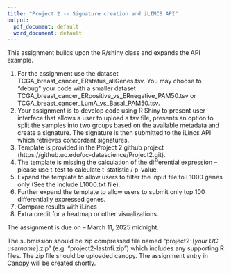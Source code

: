 ```yaml
---
title: "Project 2 -- Signature creation and iLINCS API"
output:
  pdf_document: default
  word_document: default
---
```


This assignment builds upon the R/shiny class and expands the API example.

1. For the assignment use the dataset TCGA_breast_cancer_ERstatus_allGenes.tsv. You may choose to "debug" your code with a smaller dataset TCGA_breast_cancer_ERpositive_vs_ERnegative_PAM50.tsv or TCGA_breast_cancer_LumA_vs_Basal_PAM50.tsv. 
2. Your assignment is to develop code using R Shiny to present user interface that allows a user to upload a tsv file, presents an option to split the samples into two groups based on the available metadata and create a signature. The signature is then submitted to the iLincs API which retrieves concordant signatures.
4. Template is provided in the Project 2 github project (https://github.uc.edu/uc-datascience/Project2.git).
5. The template is missing the calculation of the differential expression -- please use t-test to calculate t-statistic / p-value.
6. Expand the template to allow users to filter the input file to L1000 genes only (See the include L1000.txt file).
7. Further expand the template to allow users to submit only top 100 differentially expressed genes.
8. Compare results with iLincs
9. Extra credit for a heatmap or other visualizations.

The assignment is due on -- March 11, 2025 midnight. 

The submission should be zip compressed file named "project2-[*your UC username*].zip" (e.g. "project2-lastnfi.zip") which includes any supporting R files. The zip file should be uploaded canopy. The assignment entry in Canopy will be created shortly.


